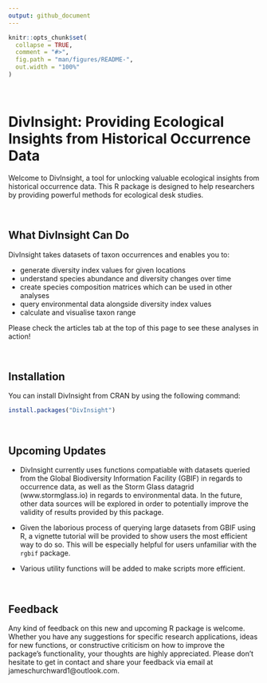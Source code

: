 ```yaml
---
output: github_document
---
```


<!-- README.md is generated from README.Rmd. Please edit that file -->

```r
knitr::opts_chunk$set(
  collapse = TRUE,
  comment = "#>",
  fig.path = "man/figures/README-",
  out.width = "100%"
)
```

&nbsp;

# DivInsight: Providing Ecological Insights from Historical Occurrence Data

Welcome to DivInsight, a tool for unlocking valuable ecological insights from historical occurrence data. This R package is designed to help researchers by providing powerful methods for ecological desk studies.

&nbsp;

## What DivInsight Can Do

DivInsight takes datasets of taxon occurrences and enables you to:

- generate diversity index values for given locations
- understand species abundance and diversity changes over time
- create species composition matrices which can be used in other analyses
- query environmental data alongside diversity index values
- calculate and visualise taxon range

Please check the articles tab at the top of this page to see these analyses in action!

&nbsp;

## Installation

You can install DivInsight from CRAN by using the following command:

``` r
install.packages("DivInsight")
```

&nbsp;

## Upcoming Updates

- DivInsight currently uses functions compatiable with datasets queried from the Global Biodiversity Information Facility (GBIF) in regards to occurrence data, as well as the Storm Glass datagrid (www.stormglass.io) in regards to environmental data. In the future, other data sources will be explored in order to potentially improve the validity of results provided by this package.

- Given the laborious process of querying large datasets from GBIF using R, a vignette tutorial will be provided to show users the most efficient way to do so. This will be especially helpful for users unfamiliar with the `rgbif` package.

- Various utility functions will be added to make scripts more efficient.

&nbsp;

## Feedback

Any kind of feedback on this new and upcoming R package is welcome. Whether you have any suggestions for specific research applications, ideas for new functions, or constructive criticism on how to improve the package's functionality, your thoughts are highly appreciated. Please don't hesitate to get in contact and share your feedback via email at jameschurchward1@outlook.com.

&nbsp;
